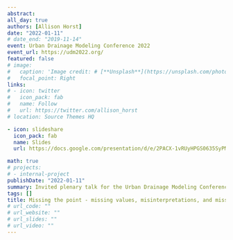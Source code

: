 ```yaml
---
abstract:  
all_day: true
authors: [Allison Horst]
date: "2022-01-11"
# date_end: "2019-11-14"
event: Urban Drainage Modeling Conference 2022
event_url: https://udm2022.org/
featured: false
# image: 
#   caption: 'Image credit: # [**Unsplash**](https://unsplash.com/photos/bzdhc5b3Bxs)'
#   focal_point: Right
links:
# - icon: twitter
#   icon_pack: fab
#   name: Follow
#   url: https://twitter.com/allison_horst
# location: Source Themes HQ

- icon: slideshare
  icon_pack: fab
  name: Slides
  url: https://docs.google.com/presentation/d/e/2PACX-1vRUyHPGS0635SyPM1o57iflKI1K_HaJhr_580sidKaNJ6Re2AOeuSLwU0fp2Dx6VjBxfHiOtorBqT6j/pub?start=false&loop=false&delayms=3000#slide=id.p

math: true
# projects:
# - internal-project
publishDate: "2022-01-11"
summary: Invited plenary talk for the Urban Drainage Modeling Conference, hybrid remote and at SCCWRP. Abstract -  Getting my hands on new, raw environmental data is exciting, and so is diving into a fresh pool of data wrangling, analysis and visualization. In this talk, I consider different flavors of “missing the point,” asking “What might I be missing when I launch headfirst into a new data science project?” Motivated by past mistakes, I share three ways I’ve missed the point when starting a project due to (1) missing data, (2) misinterpretation, and (3) missed opportunity. Through personal anecdotes and public examples I highlight the risk of these “misses” in data science projects, then share tools and strategies to avoid them moving forward, so that we can all dive enthusiastically into projects a bit more responsibly. 
tags: []
title: Missing the point - missing values, misinterpretations, and missed opportunities in environmental data science. 
# url_code: ""
# url_website: ""
# url_slides: ""
# url_video: ""
---
```

